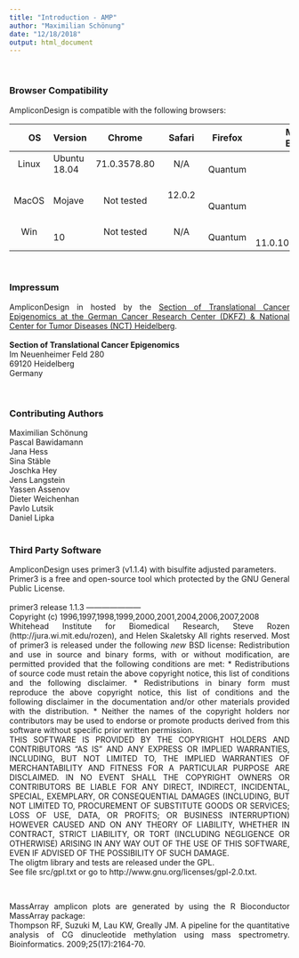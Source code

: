 ```yaml
---
title: "Introduction - AMP"
author: "Maximilian Schönung"
date: "12/18/2018"
output: html_document
---
```



<style>
body {
text-align: justify}
</style>

<br>

### Browser Compatibility 

AmpliconDesign is compatible with the following browsers:

| &emsp;   OS   	|   Version    	|    Chrome    	|    Safari  	|     Firefox   | &emsp;&emsp; Microsoft Edge  	|
|:-------:	|--------------	|:------------:	|:---------: 	| :-----------:	|:----------------:	|
|  Linux &emsp;&emsp; 	| Ubuntu 18.04 &emsp;&emsp;	| 71.0.3578.80 &emsp;&emsp;	|   N/A     &emsp;&emsp;&emsp;&emsp; 	|   Quantum    	|   &emsp;&emsp;     N/A       	|
|  MacOS &emsp;&emsp; 	| Mojave      &emsp;&emsp; 	|  Not tested  &emsp;&emsp;	| 12.0.2   &emsp;&emsp; &emsp;&emsp; 	|   Quantum   	|    &emsp;&emsp;    N/A       	|
| Win  &emsp;&emsp;    	| 10          &emsp;&emsp; 	|  Not tested  &emsp;&emsp;	|   N/A    &emsp;&emsp;&emsp;&emsp; 	|   Quantum   	| &emsp;&emsp; 11.0.10240.18036 	|


<br>

### Impressum 

AmpliconDesign in hosted by the [Section of Translational Cancer Epigenomics at the German Cancer Research Center (DKFZ) & National Center for Tumor Diseases (NCT) Heidelberg](http://www.translational-cancer-epigenomics.de). <br>
<br>
 **Section of Translational Cancer Epigenomics** <br>
Im Neuenheimer Feld 280 <br>
69120 Heidelberg <br>
Germany 


<br>

### Contributing Authors

Maximilian Schönung <br>
Pascal Bawidamann <br>
Jana Hess <br>
Sina Stäble <br>
Joschka Hey <br>
Jens Langstein <br>
Yassen Assenov <br>
Dieter Weichenhan <br>
Pavlo Lutsik <br>
Daniel Lipka <br>
<br>


### Third Party Software

AmpliconDesign uses primer3 (v1.1.4) with bisulfite adjusted parameters. <br>
Primer3 is a free and open-source tool which protected by the GNU General Public License. <br>
<br>
primer3 release 1.1.3 ---------------------<br> Copyright (c) 1996,1997,1998,1999,2000,2001,2004,2006,2007,2008<br> Whitehead Institute for Biomedical Research, Steve Rozen (http://jura.wi.mit.edu/rozen), and Helen Skaletsky All rights reserved. Most of primer3 is released under the following _new_ BSD license: Redistribution and use in source and binary forms, with or without modification, are permitted provided that the following conditions are met: * Redistributions of source code must retain the above copyright notice, this list of conditions and the following disclaimer. * Redistributions in binary form must reproduce the above copyright notice, this list of conditions and the following disclaimer in the documentation and/or other materials provided with the distribution. * Neither the names of the copyright holders nor contributors may be used to endorse or promote products derived from this software without specific prior written permission. <br>THIS SOFTWARE IS PROVIDED BY THE COPYRIGHT HOLDERS AND CONTRIBUTORS "AS IS" AND ANY EXPRESS OR IMPLIED WARRANTIES, INCLUDING, BUT NOT LIMITED TO, THE IMPLIED WARRANTIES OF MERCHANTABILITY AND FITNESS FOR A PARTICULAR PURPOSE ARE DISCLAIMED. IN NO EVENT SHALL THE COPYRIGHT OWNERS OR CONTRIBUTORS BE LIABLE FOR ANY DIRECT, INDIRECT, INCIDENTAL, SPECIAL, EXEMPLARY, OR CONSEQUENTIAL DAMAGES (INCLUDING, BUT NOT LIMITED TO, PROCUREMENT OF SUBSTITUTE GOODS OR SERVICES; LOSS OF USE, DATA, OR PROFITS; OR BUSINESS INTERRUPTION) HOWEVER CAUSED AND ON ANY THEORY OF LIABILITY, WHETHER IN CONTRACT, STRICT LIABILITY, OR TORT (INCLUDING NEGLIGENCE OR OTHERWISE) ARISING IN ANY WAY OUT OF THE USE OF THIS SOFTWARE, EVEN IF ADVISED OF THE POSSIBILITY OF SUCH DAMAGE. <br> The oligtm library and tests are released under the GPL.<br>See file src/gpl.txt or go to http://www.gnu.org/licenses/gpl-2.0.txt.

<br>

MassArray amplicon plots are generated by using the R Bioconductor MassArray package: <br>
Thompson RF, Suzuki M, Lau KW, Greally JM. A pipeline for the quantitative analysis of CG dinucleotide methylation using mass spectrometry. Bioinformatics. 2009;25(17):2164-70. 

